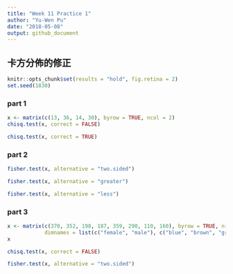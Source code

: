 ```yaml
---
title: "Week 11 Practice 1"
author: "Yu-Wen Pu"
date: "2018-05-08"
output: github_document
---
```


## 卡方分佈的修正

```r
knitr::opts_chunk$set(results = "hold", fig.retina = 2)
set.seed(1830)
```

### part 1

```r
x <- matrix(c(13, 36, 14, 30), byrow = TRUE, ncol = 2)
chisq.test(x, correct = FALSE)
```

```r
chisq.test(x, correct = TRUE)
```

### part 2

```r
fisher.test(x, alternative = "two.sided")
```

```r
fisher.test(x, alternative = "greater")
```

```r
fisher.test(x, alternative = "less")
```

### part 3

```r
x <- matrix(c(370, 352, 198, 187, 359, 290, 110, 160), byrow = TRUE, nrow = 2,
            dimnames = list(c("female", "male"), c("blue", "brown", "green", "hazel")))
x
```

```r
chisq.test(x, correct = FALSE)
```

```r
fisher.test(x, alternative = "two.sided")
```
